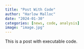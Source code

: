 ```yaml
---
title: "Post With Code"
author: "Harlow Malloc"
date: "2024-01-30"
categories: [news, code, analysis]
image: "image.jpg"
---
```


This is a post with executable code.
